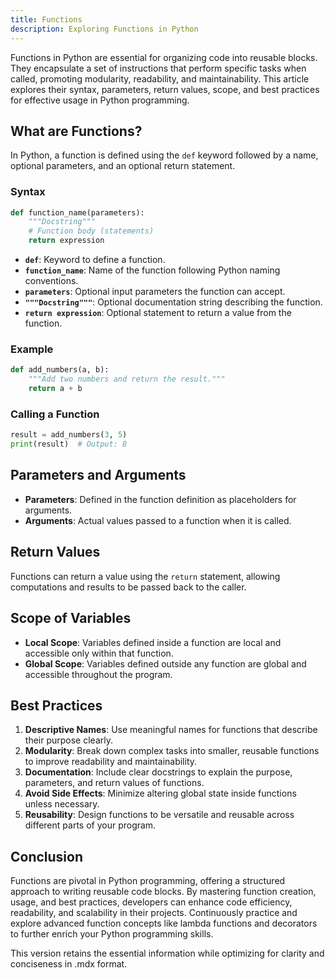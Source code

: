 ```yaml
---
title: Functions
description: Exploring Functions in Python
---
```





Functions in Python are essential for organizing code into reusable blocks. They encapsulate a set of instructions that perform specific tasks when called, promoting modularity, readability, and maintainability. This article explores their syntax, parameters, return values, scope, and best practices for effective usage in Python programming.

## What are Functions?

In Python, a function is defined using the `def` keyword followed by a name, optional parameters, and an optional return statement.

### Syntax

```python
def function_name(parameters):
    """Docstring"""
    # Function body (statements)
    return expression
```

- **`def`**: Keyword to define a function.
- **`function_name`**: Name of the function following Python naming conventions.
- **`parameters`**: Optional input parameters the function can accept.
- **`"""Docstring"""`**: Optional documentation string describing the function.
- **`return expression`**: Optional statement to return a value from the function.

### Example

```python
def add_numbers(a, b):
    """Add two numbers and return the result."""
    return a + b
```

### Calling a Function

```python
result = add_numbers(3, 5)
print(result)  # Output: 8
```

## Parameters and Arguments

- **Parameters**: Defined in the function definition as placeholders for arguments.
- **Arguments**: Actual values passed to a function when it is called.

## Return Values

Functions can return a value using the `return` statement, allowing computations and results to be passed back to the caller.

## Scope of Variables

- **Local Scope**: Variables defined inside a function are local and accessible only within that function.
- **Global Scope**: Variables defined outside any function are global and accessible throughout the program.

## Best Practices

1. **Descriptive Names**: Use meaningful names for functions that describe their purpose clearly.
2. **Modularity**: Break down complex tasks into smaller, reusable functions to improve readability and maintainability.
3. **Documentation**: Include clear docstrings to explain the purpose, parameters, and return values of functions.
4. **Avoid Side Effects**: Minimize altering global state inside functions unless necessary.
5. **Reusability**: Design functions to be versatile and reusable across different parts of your program.

## Conclusion

Functions are pivotal in Python programming, offering a structured approach to writing reusable code blocks. By mastering function creation, usage, and best practices, developers can enhance code efficiency, readability, and scalability in their projects. Continuously practice and explore advanced function concepts like lambda functions and decorators to further enrich your Python programming skills.


This version retains the essential information while optimizing for clarity and conciseness in .mdx format.